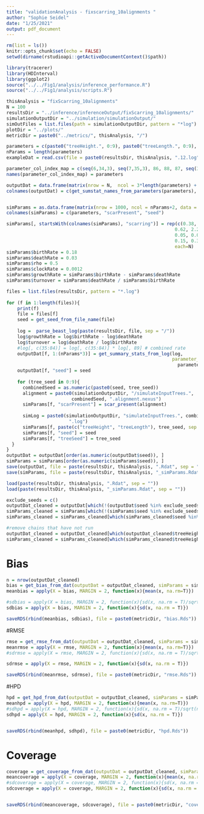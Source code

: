```yaml
---
title: "validationAnalysis - fixscarring_10alignments "
author: "Sophie Seidel"
date: "1/25/2021"
output: pdf_document
---
```



```r
rm(list = ls())
knitr::opts_chunk$set(echo = FALSE)
setwd(dirname(rstudioapi::getActiveDocumentContext()$path))
```


```r
library(tracerer)
library(HDInterval)
library(ggplot2)
source("../../Fig1/analysis/inference_performance.R")
source("../../Fig1/analysis/scripts.R")
```


```r
thisAnalysis = "fixScarring_10alignments"
N = 100
resultsDir = "../inference/inferenceOutput/fixScarring_10alignments/"
simulationOutputDir = "../simulation/simulationOutput/"
simOutFiles = list.files(path = simulationOutputDir, pattern = "*log")
plotDir = "../plots/"
metricDir = paste0("../metrics/", thisAnalysis, "/")
```



```r
parameters = c(paste0("treeHeight.", 0:9), paste0("treeLength.", 0:9), "birthRate", "deathRate", "rho", paste0("scarringRate.", 1:50), "clockRate", "growthRate", "turnover")
nParams = length(parameters)
exampleDat = read.csv(file = paste0(resultsDir, thisAnalysis, ".12.log"), header = TRUE, sep = "\t")

parameter_col_index_map = c(seq(6,34,3), seq(7,35,3), 86, 88, 87, seq(35, 84), 89, 90, 91)
names(parameter_col_index_map) = parameters
```

```r
outputDat = data.frame(matrix(nrow = N,  ncol = 3*length(parameters) + 1))
colnames(outputDat) = c(get_sumstat_names_from_parameters(parameters), "seed")


simParams = as.data.frame(matrix(nrow = 1000, ncol = nParams+2, data = 0))
colnames(simParams) = c(parameters, "scarPresent", "seed")
```

```r
simParams[, startsWith(colnames(simParams), "scarring")] = rep(c(0.38, 0.59, 0.07, 0.07, 0.22, 1.45, 0.61, 0.27, 0.48, 0.07, 0.7, 0.38,
                                                              0.62, 2.21, 0.53, 0.52, 0.94, 0.33, 0.17, 0.29, 1.18, 0.32, 0.15, 0.28,
                                                              0.05, 0.03, 0.29, 1.98, 0.59, 0.5, 0.72, 0.02, 0.16, 0.66, 0.1, 0.51,
                                                              0.15, 0.36, 0.38, 0.12, 0.54, 0.51, 0.65, 0.63, 0.28, 0.15, 0.65, 0.5, 0.26, 1), 
                                                              each=N)
simParams$birthRate = 0.18
simParams$deathRate = 0.03
simParams$rho = 0.5
simParams$clockRate = 0.0012
simParams$growthRate = simParams$birthRate - simParams$deathRate
simParams$turnover = simParams$deathRate / simParams$birthRate
```



```r

files = list.files(resultsDir, pattern = "*.log")
 
for (f in 1:length(files)){
    print(f)
    file = files[f]
    seed = get_seed_from_file_name(file)
  
    log =  parse_beast_log(paste(resultsDir, file, sep = "/"))
    log$growthRate = log$birthRate - log$deathRate
    log$turnover = log$deathRate / log$birthRate
    #log[, c(35:84)] = log[, c(35:84)] * log[, 89] # combined rate
    outputDat[f, 1:(nParams*3)] = get_summary_stats_from_log(log,
                                                             parameter_col_index_map = 
                                                               parameter_col_index_map[1:nParams])
    outputDat[f, "seed"] = seed
    
    for (tree_seed in 0:9){
      combinedSeed = as.numeric(paste0(seed, tree_seed))
      alignment = paste0(simulationOutputDir, "/simulateInputTrees.",
                        combinedSeed, ".alignment.nexus")
      simParams[f, "scarPresent"] = scar_present(alignment)
  
      simLog = paste0(simulationOutputDir, "simulateInputTrees.", combinedSeed,
                       ".log")
      simParams[f, paste(c("treeHeight", "treeLength"), tree_seed, sep = ".")] = get_tree_params_from_sim_log(simLog)
      simParams[f, "seed"] = seed
      simParams[f, "treeSeed"] = tree_seed
  }
}
outputDat = outputDat[order(as.numeric(outputDat$seed)), ]
simParams = simParams[order(as.numeric(simParams$seed)), ]
save(outputDat, file = paste(resultsDir, thisAnalysis, ".Rdat", sep = ""))
save(simParams, file = paste(resultsDir, thisAnalysis, "_simParams.Rdat", sep = ""))
```

```r
load(paste(resultsDir, thisAnalysis, ".Rdat", sep = ""))
load(paste(resultsDir, thisAnalysis, "_simParams.Rdat", sep = ""))
```


```r
exclude_seeds = c()
outputDat_cleaned = outputDat[which(!(outputDat$seed %in% exclude_seeds)), ]
simParams_cleaned = simParams[which(!(simParams$seed %in% exclude_seeds)), ]
simParams_cleaned = simParams_cleaned[which(simParams_cleaned$seed %in% outputDat_cleaned$seed), ]

#remove chains that have not run
outputDat_cleaned = outputDat_cleaned[which(outputDat_cleaned$treeHeight.1_lower != -1), ]
simParams_cleaned = simParams_cleaned[which(simParams_cleaned$treeHeight.1 != -1), ]
```



# Bias

```r
n = nrow(outputDat_cleaned)
bias = get_bias_from_dat(outputDat = outputDat_cleaned, simParams = simParams_cleaned, parameters = parameters)
meanbias = apply(X = bias, MARGIN = 2, function(x){mean(x, na.rm=T)})

#sdbias = apply(X = bias, MARGIN = 2, function(x){sd(x, na.rm = T)/sqrt(n)})
sdbias = apply(X = bias, MARGIN = 2, function(x){sd(x, na.rm = T)})

saveRDS(rbind(meanbias, sdbias), file = paste0(metricDir, "bias.Rds"))
```

#RMSE 
```r

rmse = get_rmse_from_dat(outputDat = outputDat_cleaned, simParams = simParams_cleaned, parameters = parameters)
meanrmse = apply(X = rmse, MARGIN = 2, function(x){mean(x, na.rm=T)})
#sdrmse = apply(X = rmse, MARGIN = 2, function(x){sd(x, na.rm = T)/sqrt(n)})

sdrmse = apply(X = rmse, MARGIN = 2, function(x){sd(x, na.rm = T)})

saveRDS(rbind(meanrmse, sdrmse), file = paste0(metricDir, "rmse.Rds"))

```

#HPD

```r
hpd = get_hpd_from_dat(outputDat = outputDat_cleaned, simParams = simParams_cleaned, parameters = parameters)
meanhpd = apply(X = hpd, MARGIN = 2, function(x){mean(x, na.rm=T)})
#sdhpd = apply(X = hpd, MARGIN = 2, function(x){sd(x, na.rm = T)/sqrt(n)})
sdhpd = apply(X = hpd, MARGIN = 2, function(x){sd(x, na.rm = T)})


saveRDS(rbind(meanhpd, sdhpd), file = paste0(metricDir, "hpd.Rds"))
```

# Coverage

```r
coverage = get_coverage_from_dat(outputDat = outputDat_cleaned, simParams = simParams_cleaned, parameters = parameters)
meancoverage = apply(X = coverage, MARGIN = 2, function(x){mean(x, na.rm=T)})
#sdcoverage = apply(X = coverage, MARGIN = 2, function(x){sd(x, na.rm = T)/sqrt(n)})
sdcoverage = apply(X = coverage, MARGIN = 2, function(x){sd(x, na.rm = T)})


saveRDS(rbind(meancoverage, sdcoverage), file = paste0(metricDir, "coverage.Rds"))
```


